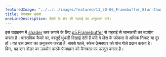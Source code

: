 ---
featuredImage: "../../../images/featured/11_3D-06_Framebuffer_Blur-thumbnail.png"
title: फ़्रेमबफ़र धुंधला
oneLineDescription: कैमरे के क्षेत्र की गहराई का अनुकरण करें।
---

इस उदाहरण में <a href='https://www.khronos.org/opengl/wiki/Shader' target="_blank">shader</a> ब्लर लगाने के लिए 
<a href="https://p5js.org/reference/p5.Framebuffer" target="_blank">p5.Framebuffer</a> से गहराई से जानकारी का उपयोग करता है। वास्तविक कैमरे पर, वस्तुएँ धुंधली दिखाई देती हैं यदि वे लेंस के फोकस से अधिक निकट या दूर हों। यह उस प्रभाव का अनुकरण करता है. सबसे पहले, स्केच फ़्रेमबफ़र को पांच गोले प्रदान करता है। फिर, 
यह ब्लर शेडर का उपयोग करके फ़्रेमबफ़र को कैनवास पर प्रस्तुत करता है।